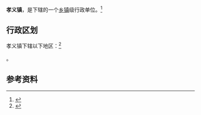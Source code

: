 {{中国乡级行政区|14/11/21/106/000}}

'''孝义镇'''，是{{PRC admin/fullname|14/11/21/106/000|3}}下辖的一个[[乡镇|乡镇]]级行政单位。<ref>{{PRC admin/ref sgc|{{PRC admin/parent|14/11/21/106/000}}}}</ref>

== 行政区划 ==

孝义镇下辖以下地区：<ref>{{PRC admin/ref sgc|14/11/21/106/000}}</ref>

{{PRC admin/children|14/11/21/106/000}}。

== 参考资料 ==

{{reflist}}

{{行政区划小作品}}
{{PRC admin/navcat|14/11/21/106/000}}